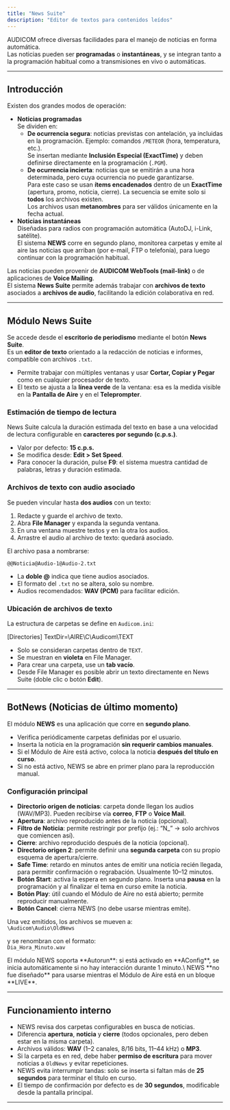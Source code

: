 ```yaml
---
title: "News Suite"
description: "Editor de textos para contenidos leídos"
---
```


AUDICOM ofrece diversas facilidades para el manejo de noticias en forma automática.\
Las noticias pueden ser **programadas** o **instantáneas**, y se integran tanto a la programación habitual como a transmisiones en vivo o automáticas.

---

## Introducción

Existen dos grandes modos de operación:

- **Noticias programadas**\
  Se dividen en:
  - **De ocurrencia segura**: noticias previstas con antelación, ya incluidas en la programación. Ejemplo: comandos `/METEOR` (hora, temperatura, etc.).\
    Se insertan mediante **Inclusión Especial (ExactTime)** y deben definirse directamente en la programación (`.PGM`).
  - **De ocurrencia incierta**: noticias que se emitirán a una hora determinada, pero cuya ocurrencia no puede garantizarse.\
    Para este caso se usan **ítems encadenados** dentro de un **ExactTime** (apertura, promo, noticia, cierre). La secuencia se emite solo si **todos** los archivos existen.\
    Los archivos usan **metanombres** para ser válidos únicamente en la fecha actual.
- **Noticias instantáneas**\
  Diseñadas para radios con programación automática (AutoDJ, i-Link, satélite).\
  El sistema **NEWS** corre en segundo plano, monitorea carpetas y emite al aire las noticias que arriban (por e-mail, FTP o telefonía), para luego continuar con la programación habitual.

Las noticias pueden provenir de **AUDICOM WebTools (mail-link)** o de aplicaciones de **Voice Mailing**.\
El sistema **News Suite** permite además trabajar con **archivos de texto** asociados a **archivos de audio**, facilitando la edición colaborativa en red.

---

## Módulo News Suite

Se accede desde el **escritorio de periodismo** mediante el botón **News Suite**.\
Es un **editor de texto** orientado a la redacción de noticias e informes, compatible con archivos `.txt`.

- Permite trabajar con múltiples ventanas y usar **Cortar, Copiar y Pegar** como en cualquier procesador de texto.
- El texto se ajusta a la **línea verde** de la ventana: esa es la medida visible en la **Pantalla de Aire** y en el **Teleprompter**.

### Estimación de tiempo de lectura

News Suite calcula la duración estimada del texto en base a una velocidad de lectura configurable en **caracteres por segundo (c.p.s.)**.

- Valor por defecto: **15 c.p.s.**
- Se modifica desde: **Edit \> Set Speed**.
- Para conocer la duración, pulse **F9**: el sistema muestra cantidad de palabras, letras y duración estimada.

### Archivos de texto con audio asociado

Se pueden vincular hasta **dos audios** con un texto:

1. Redacte y guarde el archivo de texto.
2. Abra **File Manager** y expanda la segunda ventana.
3. En una ventana muestre textos y en la otra los audios.
4. Arrastre el audio al archivo de texto: quedará asociado.

El archivo pasa a nombrarse:

`@@Noticia@Audio-1@Audio-2.txt`

- La **doble @** indica que tiene audios asociados.
- El formato del `.txt` no se altera, solo su nombre.
- Audios recomendados: **WAV (PCM)** para facilitar edición.

### Ubicación de archivos de texto

La estructura de carpetas se define en `Audicom.ini`:

[Directories]
TextDir=\\AIRE\\C\\Audicom\\TEXT

- Solo se consideran carpetas dentro de `TEXT`.
- Se muestran en **violeta** en File Manager.
- Para crear una carpeta, use un **tab vacío**.
- Desde File Manager es posible abrir un texto directamente en News Suite (doble clic o botón **Edit**).

---

## BotNews (Noticias de último momento)

El módulo **NEWS** es una aplicación que corre en **segundo plano**.

- Verifica periódicamente carpetas definidas por el usuario.
- Inserta la noticia en la programación **sin requerir cambios manuales**.
- Si el Módulo de Aire está activo, coloca la noticia **después del título en curso**.
- Si no está activo, NEWS se abre en primer plano para la reproducción manual.

### Configuración principal

- **Directorio origen de noticias**: carpeta donde llegan los audios (WAV/MP3). Pueden recibirse vía **correo**, **FTP** o **Voice Mail**.
- **Apertura**: archivo reproducido antes de la noticia (opcional).
- **Filtro de Noticia**: permite restringir por prefijo (ej.: “N\_” → solo archivos que comiencen así).
- **Cierre**: archivo reproducido después de la noticia (opcional).
- **Directorio origen 2**: permite definir una **segunda carpeta** con su propio esquema de apertura/cierre.
- **Safe Time**: retardo en minutos antes de emitir una noticia recién llegada, para permitir confirmación o regrabación. Usualmente 10–12 minutos.
- **Botón Start**: activa la espera en segundo plano. Inserta una **pausa** en la programación y al finalizar el tema en curso emite la noticia.
- **Botón Play**: útil cuando el Módulo de Aire no está abierto; permite reproducir manualmente.
- **Botón Cancel**: cierra NEWS (no debe usarse mientras emite).

Una vez emitidos, los archivos se mueven a:\
`\Audicom\Audio\OldNews`

y se renombran con el formato:\
`Dia_Hora_Minuto.wav`

<Note>
  El módulo NEWS soporta **Autorun**: si está activado en **AConfig**, se inicia automáticamente si no hay interacción durante 1 minuto.\
  NEWS **no fue diseñado** para usarse mientras el Módulo de Aire está en un bloque **LIVE**.
</Note>

---

## Funcionamiento interno

- NEWS revisa dos carpetas configurables en busca de noticias.
- Diferencia **apertura**, **noticia** y **cierre** (todos opcionales, pero deben estar en la misma carpeta).
- Archivos válidos: **WAV** (1–2 canales, 8/16 bits, 11–44 kHz) o **MP3**.
- Si la carpeta es en red, debe haber **permiso de escritura** para mover noticias a `OldNews` y evitar repeticiones.
- NEWS evita interrumpir tandas: solo se inserta si faltan más de **25 segundos** para terminar el título en curso.
- El tiempo de confirmación por defecto es de **30 segundos**, modificable desde la pantalla principal.

---